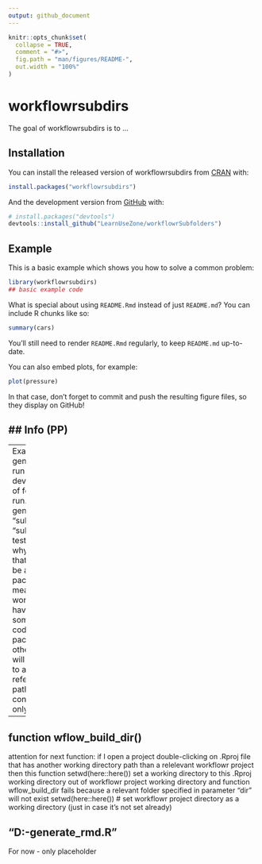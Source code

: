 ```yaml
---
output: github_document
---
```


<!-- README.md is generated from README.Rmd. Please edit that file -->

```r
knitr::opts_chunk$set(
  collapse = TRUE,
  comment = "#>",
  fig.path = "man/figures/README-",
  out.width = "100%"
)
```

# workflowrsubdirs

<!-- badges: start -->
<!-- badges: end -->

The goal of workflowrsubdirs is to ...

## Installation

You can install the released version of workflowrsubdirs from [CRAN](https://CRAN.R-project.org) with:

``` r
install.packages("workflowrsubdirs")
```

And the development version from [GitHub](https://github.com/) with:

``` r
# install.packages("devtools")
devtools::install_github("LearnUseZone/workflowrSubfolders")
```
## Example

This is a basic example which shows you how to solve a common problem:

```r
library(workflowrsubdirs)
## basic example code
```

What is special about using `README.Rmd` instead of just `README.md`? You can include R chunks like so:

```r
summary(cars)
```

You'll still need to render `README.Rmd` regularly, to keep `README.md` up-to-date.

You can also embed plots, for example:

```r
plot(pressure)
```

In that case, don't forget to commit and push the resulting figure files, so they display on GitHub!



## Info (PP)
----
----
Example for function generate_rmd is set to don't run so if you decide to run devtools::check() the check of following example will not run.
generate_rmd("codeRmd", "subPages1/testPrint1.Rmd", "subPages1--testPrint1.Rmd")
The reason why it's set to don't run is that this package is meant to be an enhancement of package workflowr which means that this package workflowrsubdirs needs to have the same structure of some folders (analysis, code, codeRmd) as packages workflorsubdirs, otherwise showed example will fail (or you would need to adjust code lines referencing to any kind of path which is contraproductive to just do it only because of testing).


--


function wflow_build_dir()
----
attention for next function: if I open a project double-clicking on .Rproj file that has another working directory path than a relelevant workflowr project then this function setwd(here::here()) set a working directory to this .Rproj working directory out of workflowr project working directory and function wflow_build_dir fails because a relevant folder specified in parameter "dir" will not exist
setwd(here::here())           # set workflowr project directory as a working directory (just in case it's not set already)


"D:\Cloud\Sync\Study\Programming\R\Work\Projects\GitHub\workflowrSubfolders\code\workflowrsubdirs\tests\testthat\test-generate_rmd.R"
----
For now - only placeholder



